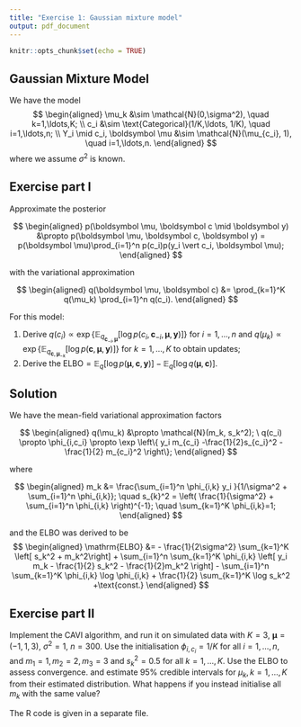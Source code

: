 ```yaml
---
title: "Exercise 1: Gaussian mixture model"
output: pdf_document
---
```


```r
knitr::opts_chunk$set(echo = TRUE)
```


## Gaussian Mixture Model

We have the model 
$$
\begin{aligned}
    \mu_k &\sim \mathcal{N}(0,\sigma^2), \quad k=1,\ldots,K; \\
    c_i &\sim \text{Categorical}(1/K,\ldots, 1/K), \quad i=1,\ldots,n; \\
    Y_i \mid c_i, \boldsymbol \mu &\sim \mathcal{N}(\mu_{c_i}, 1), \quad i=1,\ldots,n.
\end{aligned}
$$
where we assume $\sigma^2$ is known. 

## Exercise part I

Approximate the posterior

$$
\begin{aligned}
    p(\boldsymbol \mu, \boldsymbol c \mid \boldsymbol y) &\propto p(\boldsymbol \mu, \boldsymbol c, \boldsymbol y) = p(\boldsymbol \mu)\prod_{i=1}^n p(c_i)p(y_i \vert c_i, \boldsymbol \mu);
\end{aligned}
$$

with the variational approximation

$$
\begin{aligned}
    q(\boldsymbol \mu, \boldsymbol c) &= \prod_{k=1}^K q(\mu_k) \prod_{i=1}^n q(c_i).
\end{aligned}
$$

For this model:

1. Derive $q(c_i)\propto \exp \big\{ \mathbb{E}_{q_{\boldsymbol c_{-i},\boldsymbol \mu}} \left[ \log p(c_i, \boldsymbol c_{-i}, \boldsymbol \mu,  \boldsymbol y)\right]  \big\}$ for $i=1,\ldots,n$ and $q(\mu_k)\propto \exp \big\{ \mathbb{E}_{q_{\boldsymbol c,\boldsymbol \mu_{-k}}} \left[ \log p(\boldsymbol c, \boldsymbol \mu,  \boldsymbol y)\right]  \big\}$ for $k=1,\ldots,K$ to obtain updates;
2. Derive the $\mathrm{ELBO} = \mathbb{E}_q \left[ \log p(\boldsymbol \mu, \boldsymbol c, \boldsymbol y) \right]-\mathbb{E}_q \left[ \log q(\boldsymbol \mu, \boldsymbol c) \right]$. 

## Solution

We have the mean-field variational approximation factors

$$
\begin{aligned}
    q(\mu_k) &\propto \mathcal{N}(m_k, s_k^2); \ q(c_i) \propto \phi_{i,c_i} \propto \exp \left\{ y_i m_{c_i} -\frac{1}{2}s_{c_i}^2 - \frac{1}{2} m_{c_i}^2 \right\};
\end{aligned}
$$

where 

$$
\begin{aligned}
    m_k &=  \frac{\sum_{i=1}^n \phi_{i,k} y_i }{1/\sigma^2 + \sum_{i=1}^n \phi_{i,k}}; \quad
    s_{k}^2 = \left( \frac{1}{\sigma^2} + \sum_{i=1}^n \phi_{i,k} \right)^{-1}; \quad \sum_{k=1}^K \phi_{i,k}=1;
\end{aligned}
$$

and the ELBO was derived to be
$$
\begin{aligned}
    \mathrm{ELBO} &= - \frac{1}{2\sigma^2} \sum_{k=1}^K \left[ s_k^2 + m_k^2\right] + \sum_{i=1}^n \sum_{k=1}^K \phi_{i,k} \left[ y_i m_k - \frac{1}{2} s_k^2 - \frac{1}{2}m_k^2 \right] - \sum_{i=1}^n \sum_{k=1}^K \phi_{i,k} \log \phi_{i,k} + \frac{1}{2} \sum_{k=1}^K \log s_k^2 +\text{const.}
\end{aligned}
$$

## Exercise part II

Implement the CAVI algorithm, and run it on simulated data with $K=3$, $\boldsymbol \mu =(-1,1,3)$, $\sigma^2=1$, $n=300$. Use the initialisation $\phi_{i,c_i}=1/K$ for all $i=1,\ldots, n$, and $m_1=1, m_2=2, m_3=3$ and $s_k^2=0.5$ for all $k=1,\ldots,K$. Use the ELBO to assess convergence.  and estimate $95\%$ credible intervals for $\mu_k, k=1,\ldots, K$ from their estimated distribution. What happens if you instead initialise all $m_k$ with the same value?

The R code is given in a separate file. 
